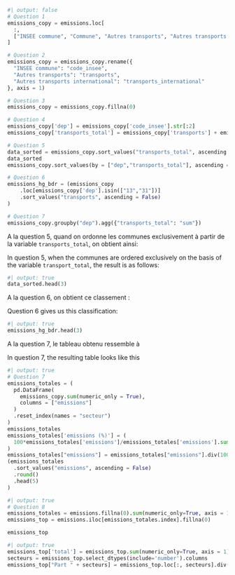 ```python
#| output: false
# Question 1
emissions_copy = emissions.loc[
  :,
  ["INSEE commune", "Commune", "Autres transports", "Autres transports international"]
]

# Question 2
emissions_copy = emissions_copy.rename({
  "INSEE commune": "code_insee",
  "Autres transports": "transports",
  "Autres transports international": "transports_international"
}, axis = 1)

# Question 3
emissions_copy = emissions_copy.fillna(0)

# Question 4
emissions_copy['dep'] = emissions_copy['code_insee'].str[:2]
emissions_copy['transports_total'] = emissions_copy['transports'] + emissions_copy['transports_international']

# Question 5
data_sorted = emissions_copy.sort_values("transports_total", ascending = False)
data_sorted
emissions_copy.sort_values(by = ["dep","transports_total"], ascending = [True, False])

# Question 6
emissions_hg_bdr = (emissions_copy
    .loc[emissions_copy['dep'].isin(["13","31"])]
    .sort_values("transports", ascending = False)
)

# Question 7
emissions_copy.groupby("dep").agg({"transports_total": "sum"})
```

::: {.content-visible when-profile="fr"}
A la question 5, quand on ordonne les communes exclusivement à partir de la variable `transports_total`, on obtient ainsi:
:::

::: {.content-visible when-profile="en"}
In question 5, when the communes are ordered exclusively on the basis of the variable `transport_total`, the result is as follows:
:::

```python
#| output: true
data_sorted.head(3)
```

::: {.content-visible when-profile="fr"}
A la question 6, on obtient ce classement :
:::

::: {.content-visible when-profile="en"}
Question 6 gives us this classification:
:::


```python
#| output: true
emissions_hg_bdr.head(3)
```

::: {.content-visible when-profile="fr"}
A la question 7, le tableau obtenu ressemble à
:::

::: {.content-visible when-profile="en"}
In question 7, the resulting table looks like this
:::

```python
#| output: true
# Question 7
emissions_totales = (
  pd.DataFrame(
    emissions_copy.sum(numeric_only = True),
    columns = ["emissions"]
  )
  .reset_index(names = "secteur")
)
emissions_totales
emissions_totales['emissions (%)'] = (
  100*emissions_totales['emissions']/emissions_totales['emissions'].sum()
)
emissions_totales["emissions"] = emissions_totales["emissions"].div(1000)
(emissions_totales
  .sort_values("emissions", ascending = False)
  .round()
  .head(5)
)
```

```python
#| output: true
# Question 8
emissions_totales = emissions.fillna(0).sum(numeric_only=True, axis = 1).sort_values(ascending = False).head(100)
emissions_top = emissions.iloc[emissions_totales.index].fillna(0)

emissions_top
```

```python
#| output: true
emissions_top['total'] = emissions_top.sum(numeric_only=True, axis = 1)
secteurs = emissions_top.select_dtypes(include='number').columns
emissions_top["Part " + secteurs] = emissions_top.loc[:, secteurs].div(emissions_top['total'], axis = 0).mul(100)
```